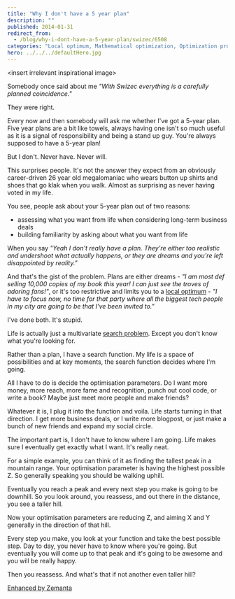 ```yaml
---
title: "Why I don't have a 5 year plan"
description: ""
published: 2014-01-31
redirect_from:
  - /blog/why-i-dont-have-a-5-year-plan/swizec/6508
categories: "Local optimum, Mathematical optimization, Optimization problem, Uncategorized"
hero: ../../../defaultHero.jpg
---
```


\<insert irrelevant inspirational image>

Somebody once said about me _"With Swizec everything is a carefully planned coincidence."_

They were right.

Every now and then somebody will ask me whether I've got a 5-year plan. Five year plans are a bit like towels, always having one isn't so much useful as it is a signal of responsibility and being a stand up guy. You're always supposed to have a 5-year plan!

But I don't. Never have. Never will.

This surprises people. It's not the answer they expect from an obviously career-driven 26 year old megalomaniac who wears button up shirts and shoes that go klak when you walk. Almost as surprising as never having voted in my life.

You see, people ask about your 5-year plan out of two reasons:

- assessing what you want from life when considering long-term business deals
- building familiarity by asking about what you want from life

When you say _"Yeah I don't really have a plan. They're either too realistic and undershoot what actually happens, or they are dreams and you're left disappointed by reality."_

And that's the gist of the problem. Plans are either dreams - _"I am most def selling 10,000 copies of my book this year! I can just see the troves of adoring fans!"_, or it's too restrictive and limits you to a [local optimum](http://en.wikipedia.org/wiki/Local_optimum) - _"I have to focus now, no time for that party where all the biggest tech people in my city are going to be that I've been invited to."_

I've done both. It's stupid.

Life is actually just a multivariate [search problem](http://en.wikipedia.org/wiki/Search_problem). Except you don't know what you're looking for.

Rather than a plan, I have a search function. My life is a space of possibilities and at key moments, the search function decides where I'm going.

All I have to do is decide the optimisation parameters. Do I want more money, more reach, more fame and recognition, punch out cool code, or write a book? Maybe just meet more people and make friends?

Whatever it is, I plug it into the function and voila. Life starts turning in that direction. I get more business deals, or I write more blogpost, or just make a bunch of new friends and expand my social circle.

The important part is, I don't have to know where I am going. Life makes sure I eventually get exactly what I want. It's really neat.

For a simple example, you can think of it as finding the tallest peak in a mountain range. Your optimisation parameter is having the highest possible Z. So generally speaking you should be walking uphill.

Eventually you reach a peak and every next step you make is going to be downhill. So you look around, you reassess, and out there in the distance, you see a taller hill.

Now your optimisation parameters are reducing Z, and aiming X and Y generally in the direction of that hill.

Every step you make, you look at your function and take the best possible step. Day to day, you never have to know where you're going. But eventually you will come up to that peak and it's going to be awesome and you will be really happy.

Then you reassess. And what's that if not another even taller hill?

[Enhanced by Zemanta](https://img.zemanta.com/zemified_e.png?x-id=6e372d7f-5b24-4e1a-a5de-28df068663ba)